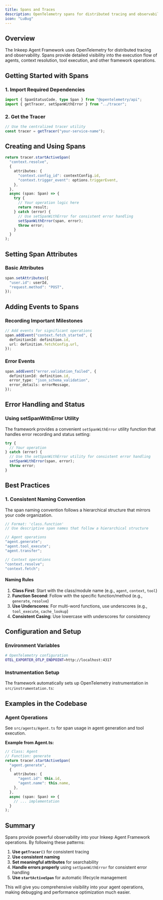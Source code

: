 ```yaml
---
title: Spans and Traces
description: OpenTelemetry spans for distributed tracing and observability in the Inkeep Agent Framework
icon: "LuBug"
---
```


## Overview

The Inkeep Agent Framework uses OpenTelemetry for distributed tracing and observability. Spans provide detailed visibility into the execution flow of agents, context resolution, tool execution, and other framework operations.

## Getting Started with Spans

### 1. Import Required Dependencies

```typescript
import { SpanStatusCode, type Span } from "@opentelemetry/api";
import { getTracer, setSpanWithError } from "../tracer";
```

### 2. Get the Tracer

```typescript
// Use the centralized tracer utility
const tracer = getTracer("your-service-name");
```

## Creating and Using Spans

```typescript
return tracer.startActiveSpan(
  "context.resolve",
  {
    attributes: {
      "context.config_id": contextConfig.id,
      "context.trigger_event": options.triggerEvent,
    },
  },
  async (span: Span) => {
    try {
      // Your operation logic here
      return result;
    } catch (error) {
      // Use setSpanWithError for consistent error handling
      setSpanWithError(span, error);
      throw error;
    }
  }
);
```

## Setting Span Attributes

### Basic Attributes

```typescript
span.setAttributes({
  "user.id": userId,
  "request.method": "POST",
});
```

## Adding Events to Spans

### Recording Important Milestones

```typescript
// Add events for significant operations
span.addEvent("context.fetch_started", {
  definitionId: definition.id,
  url: definition.fetchConfig.url,
});
```

### Error Events

```typescript
span.addEvent("error.validation_failed", {
  definitionId: definition.id,
  error_type: "json_schema_validation",
  error_details: errorMessage,
});
```

## Error Handling and Status

### Using setSpanWithError Utility

The framework provides a convenient `setSpanWithError` utility function that handles error recording and status setting:

```typescript
try {
  // Your operation
} catch (error) {
  // Use the setSpanWithError utility for consistent error handling
  setSpanWithError(span, error);
  throw error;
}
```

## Best Practices

### 1. Consistent Naming Convention

The span naming convention follows a hierarchical structure that mirrors your code organization.

```typescript
// Format: 'class.function'
// Use descriptive span names that follow a hierarchical structure

// Agent operations
"agent.generate";
"agent.tool_execute";
"agent.transfer";

// Context operations
"context.resolve";
"context.fetch";
```

#### Naming Rules

1. **Class First**: Start with the class/module name (e.g., `agent`, `context`, `tool`)
2. **Function Second**: Follow with the specific function/method (e.g., `generate`, `resolve`)
3. **Use Underscores**: For multi-word functions, use underscores (e.g., `tool_execute`, `cache_lookup`)
4. **Consistent Casing**: Use lowercase with underscores for consistency

## Configuration and Setup

### Environment Variables

```bash
# OpenTelemetry configuration
OTEL_EXPORTER_OTLP_ENDPOINT=http://localhost:4317
```

### Instrumentation Setup

The framework automatically sets up OpenTelemetry instrumentation in `src/instrumentation.ts`:

## Examples in the Codebase

### Agent Operations

See `src/agents/Agent.ts` for span usage in agent generation and tool execution.

**Example from Agent.ts:**

```typescript
// Class: Agent
// Function: generate
return tracer.startActiveSpan(
  "agent.generate",
  {
    attributes: {
      "agent.id": this.id,
      "agent.name": this.name,
    },
  },
  async (span: Span) => {
    // ... implementation
  }
);
```

## Summary

Spans provide powerful observability into your Inkeep Agent Framework operations. By following these patterns:

1. **Use `getTracer()`** for consistent tracing
2. **Use consistent naming**
3. **Set meaningful attributes** for searchability
4. **Handle errors properly** using `setSpanWithError` for consistent error handling
5. **Use `startActiveSpan`** for automatic lifecycle management

This will give you comprehensive visibility into your agent operations, making debugging and performance optimization much easier.
